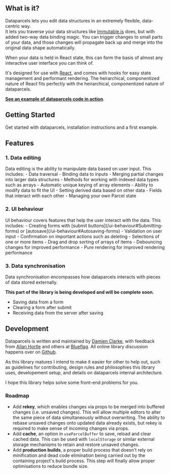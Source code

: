 
## What is it?

Dataparcels lets you edit data structures in an extremely flexible, data-centric way.<br />
It lets you traverse your data structures like [Immutable.js](https://facebook.github.io/immutable-js/) does, but with added two-way data binding magic. You can trigger changes to small parts of your data, and those changes will propagate back up and merge into the original data shape automatically.

When your data is held in React state, this can form the basis of almost any interactive user interface you can think of.

It's designed for use with [React](https://reactjs.org/), and comes with hooks for easy state management and performant rendering. The heirarchical, componentized nature of React fits perfectly with the heirarchical, componentized nature of dataparcels.

**[See an example of dataparcels code in action](/ui-behaviour#Drag-and-drop-sorting)**.

<Divider />

## Getting Started

<Link to="/getting-started">Get started with dataparcels</Link>, installation instructions and a first example.

<Divider />

## Features

### 1. Data editing

<Link to="/data-editing">Data editing</Link> is the ability to manipulate data based on user input. This includes:
- <Link to="/data-editing">Data traversal</Link>
- <Link to="/data-editing">Binding data to inputs</Link>
- <Link to="/data-editing">Merging partial changes</Link> into larger data structures
- Methods for working with <Link to="/data-editing#Indexed-data-types">indexed data types</Link> such as arrays
- <Link to="/data-editing#Indexed-data-types">Automatic unique keying</Link> of array elements
- Ability to <Link to="/data-editing#Modifying-data-to-fit-the-UI">modify data to fit the UI</Link>
- Setting <Link to="/data-editing#Derived-data">derived data</Link> based on other data
- <Link to="/data-editing#Fields-that-interact-with-each-other">Fields that interact with each other</Link>
- <Link to="/data-editing#Managing-your-own-Parcel-state">Managing your own Parcel state</Link>

### 2. UI behaviour

<Link to="/ui-behaviour">UI behaviour</Link> covers features that help the user interact with the data. This includes:
- Creating forms with [submit buttons](/ui-behaviour#Submitting-forms) or [autosave](/ui-behaviour#Autosaving-forms)
- <Link to="/ui-behaviour#Validation-on-user-input">Validation on user input</Link>
- <Link to="/ui-behaviour#Confirmation">Confirmation</Link> on important actions such as deleting
- <Link to="/ui-behaviour#Selections">Selections</Link> of one or more items
- <Link to="/ui-behaviour#Drag-and-drop-sorting">Drag and drop sorting</Link> of arrays of items
- <Link to="/ui-behaviour#Debouncing-changes">Debouncing changes</Link> for improved performance
- <Link to="/ui-behaviour#Pure-rendering">Pure rendering</Link> for improved rendering performance

### 3. Data synchronisation

Data synchronisation encompasses how dataparcels interacts with pieces of data stored externally.

**This part of the library is being developed and will be complete soon.**

- <Link to="/data-synchronisation#Saving-data-from-a-form">Saving data from a form</Link>
- <Link to="/data-synchronisation#Clearing-a-form-after-submit">Clearing a form after submit</Link>
- <Link to="/data-synchronisation#Receiving-data-from-the-server-after-saving">Receiving data from the server after saving</Link>

<Divider />

## Development

Dataparcels is written and maintained by [Damien Clarke](https://damienclarke.me/), with feedback from [Allan Hortle](https://github.com/allanhortle) and others at [Blueflag](https://blueflag.com.au/about-us/).
All online library discussion happens over on [Github](https://github.com/blueflag/dataparcels).

As this library matures I intend to make it easier for other to help out, such as guidelines for contributing, design rules and philosophies this library uses, developement setup, and details on dataparcels internal architecture.

I hope this library helps solve some front-end problems for you.

### Roadmap

- Add **rekey**, which enables changes via props to be merged into buffered changes (i.e. unsaved changes). This will allow multiple editors to alter the same piece of data simultaneously without overwriting. The ability to rebase unsaved changes onto updated data already exists, but rekey is required to make sense of incoming changes via props.
- Add **cache**, an option in `useParcelBuffer` to save, reload and clear cached data. This can be used with `localStorage` or similar external storage mechanisms to retain and restore unsaved changes.
- Add **production builds**, a proper build process that doesn't rely on minification and dead code elimination being carried out by the containing project's build process. This step will finally allow proper optimisations to reduce bundle size.
